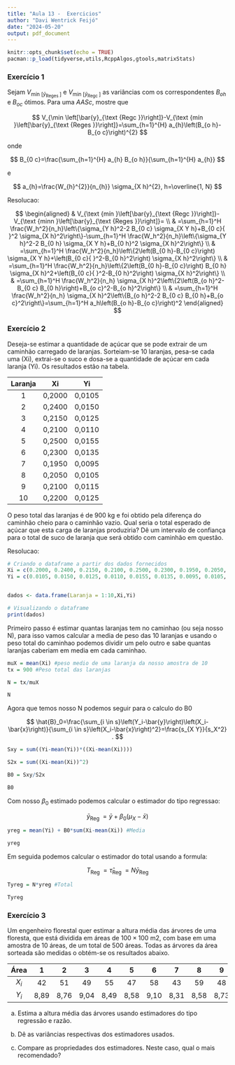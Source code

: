 ```yaml
---
title: "Aula 13 -  Exercicios"
author: "Davi Wentrick Feijó"
date: "2024-05-20"
output: pdf_document
---
```


```r
knitr::opts_chunk$set(echo = TRUE)
pacman::p_load(tidyverse,utils,RcppAlgos,gtools,matrixStats)
```


### Exercício 1 

Sejam $V_{\text {mín }\left[\bar{y}_{\text {Reges }}\right]}$ e $V_{\text {min }\left[\bar{y}_{\text {Regc }}\right]}$ as variâncias com os correspondentes $B_{o h}$ e $B_{o c}$ ótimos. Para uma $A A S c$, mostre que

$$
V_{\min \left[\bar{y}_{\text {Regc }}\right]}-V_{\text {mín }\left[\bar{y}_{\text {Reges }}\right]}=\sum_{h=1}^{H} a_{h}\left(B_{o h}-B_{o c}\right)^{2}
$$

onde

$$
B_{0 c}=\frac{\sum_{h=1}^{H} a_{h} B_{o h}}{\sum_{h=1}^{H} a_{h}}
$$

e

$$
a_{h}=\frac{W_{h}^{2}}{n_{h}} \sigma_{X h}^{2}, h=\overline{1, N}
$$

Resolucao:

$$
\begin{aligned}
& V_{\text {mín }\left[\bar{y}_{\text {Regc }}\right]}-V_{\text {minn }\left[\bar{y}_{\text {Reges }}\right]}= \\
& =\sum_{h=1}^H \frac{W_h^2}{n_h}\left\{\sigma_{Y h}^2-2 B_{0 c} \sigma_{X Y h}+B_{0 c}{ }^2 \sigma_{X h}^2\right\}-\sum_{h=1}^H \frac{W_h^2}{n_h}\left\{\sigma_{Y h}^2-2 B_{0 h} \sigma_{X Y h}+B_{0 h}^2 \sigma_{X h}^2\right\} \\
& =\sum_{h=1}^H \frac{W_h^2}{n_h}\left\{2\left(B_{0 h}-B_{0 c}\right) \sigma_{X Y h}+\left(B_{0 c}{ }^2-B_{0 h}^2\right) \sigma_{X h}^2\right\} \\
& =\sum_{h=1}^H \frac{W_h^2}{n_h}\left\{2\left(B_{0 h}-B_{0 c}\right) B_{0 h} \sigma_{X h}^2+\left(B_{0 c}{ }^2-B_{0 h}^2\right) \sigma_{X h}^2\right\} \\
& =\sum_{h=1}^H \frac{W_h^2}{n_h} \sigma_{X h}^2\left\{2\left(B_{o h}^2-B_{0 c} B_{0 h}\right)+B_{o c}^2-B_{o h}^2\right\} \\
& =\sum_{h=1}^H \frac{W_h^2}{n_h} \sigma_{X h}^2\left\{B_{o h}^2-2 B_{0 c} B_{0 h}+B_{o c}^2\right\}=\sum_{h=1}^H a_h\left(B_{o h}-B_{o c}\right)^2
\end{aligned}
$$


### Exercício 2 

Deseja-se estimar a quantidade de açúcar que se pode extrair de um caminhão carregado de laranjas. Sorteiam-se 10 laranjas, pesa-se cada uma (Xi), extrai-se o suco e dosa-se a quantidade de açúcar em cada laranja (Yi). Os resultados estão na tabela.

| Laranja | $\boldsymbol{X} \boldsymbol{i}$ | $\boldsymbol{Y i}$ |
| :---: | :---: | :---: |
| 1 | 0,2000 | 0,0105 |
| 2 | 0,2400 | 0,0150 |
| 3 | 0,2150 | 0,0125 |
| 4 | 0,2100 | 0,0110 |
| 5 | 0,2500 | 0,0155 |
| 6 | 0,2300 | 0,0135 |
| 7 | 0,1950 | 0,0095 |
| 8 | 0,2050 | 0,0105 |
| 9 | 0,2100 | 0,0115 |
| 10 | 0,2200 | 0,0125 |

O peso total das laranjas é de $900 \mathrm{~kg}$ e foi obtido pela diferença do caminhão cheio para o caminhão vazio. Qual seria o total esperado de açúcar que esta carga de laranjas produziria? Dê um intervalo de confiança para o total de suco de laranja que será obtido com caminhão em questão.

Resolucao:

```r
# Criando o dataframe a partir dos dados fornecidos
Xi = c(0.2000, 0.2400, 0.2150, 0.2100, 0.2500, 0.2300, 0.1950, 0.2050, 0.2100, 0.2200)
Yi = c(0.0105, 0.0150, 0.0125, 0.0110, 0.0155, 0.0135, 0.0095, 0.0105, 0.0115, 0.0125)


dados <- data.frame(Laranja = 1:10,Xi,Yi)
```

```r
# Visualizando o dataframe
print(dados)
```

Primeiro passo é estimar quantas laranjas tem no caminhao (ou seja nosso N), para isso vamos calcular a media de peso das 10 laranjas e usando o peso total do caminhao podemos dividir um pelo outro e sabe quantas laranjas caberiam em media em cada caminhao.


```r
muX = mean(Xi) #peso medio de uma laranja da nosso amostra de 10
tx = 900 #Peso total das laranjas 

N = tx/muX
```

```r
N
```

Agora que temos nosso N podemos seguir para o calculo do B0

$$
\hat{B}_0=\frac{\sum_{i \in s}\left(Y_i-\bar{y}\right)\left(X_i-\bar{x}\right)}{\sum_{i \in s}\left(X_i-\bar{x}\right)^2}=\frac{s_{X Y}}{s_X^2} .
$$

```r
Sxy = sum((Yi-mean(Yi))*((Xi-mean(Xi))))

S2x = sum((Xi-mean(Xi))^2)

B0 = Sxy/S2x
```

```r
B0
```
Com nosso $\beta_0$ estimado podemos calcular o estimador do tipo regressao:

$$
\bar{y}_{\text {Reg }}=\bar{y}+\beta_0\left(\mu_X-\bar{x}\right)
$$

```r
yreg = mean(Yi) + B0*sum(Xi-mean(Xi)) #Media
```

```r
yreg
```

Em seguida podemos calcular o estimador do total usando a formula:

$$
T_{\text {Reg }}=\hat{\tau}_{\text {Reg }}=N \bar{y}_{\text {Reg }}
$$

```r
Tyreg = N*yreg #Total
```

```r
Tyreg
```



### Exercício 3 

Um engenheiro florestal quer estimar a altura média das árvores de uma floresta, que está dividida em áreas de $100 \times 100 \mathrm{~m} 2$, com base em uma amostra de 10 áreas, de um total de 500 áreas. Todas as árvores da área sorteada são medidas o obtém-se os resultados abaixo.


| Área | $\mathbf{1}$ | $\mathbf{2}$ | $\mathbf{3}$ | $\mathbf{4}$ | $\mathbf{5}$ | $\mathbf{6}$ | $\mathbf{7}$ | $\mathbf{8}$ | $\mathbf{9}$ | $\mathbf{1 0}$ |
| :---: | :---: | :---: | :---: | :---: | :---: | :---: | :---: | :---: | :---: | :---: |
| $X_i$ | 42 | 51 | 49 | 55 | 47 | 58 | 43 | 59 | 48 | 41 |
| $Y_i$ | 8,89 | 8,76 | 9,04 | 8,49 | 8,58 | 9,10 | 8,31 | 8,58 | 8,73 | 8,86 |


a) Estima a altura média das árvores usando estimadores do tipo regressão e razão.

b) Dê as variâncias respectivas dos estimadores usados.

c) Compare as propriedades dos estimadores. Neste caso, qual o mais recomendado?


